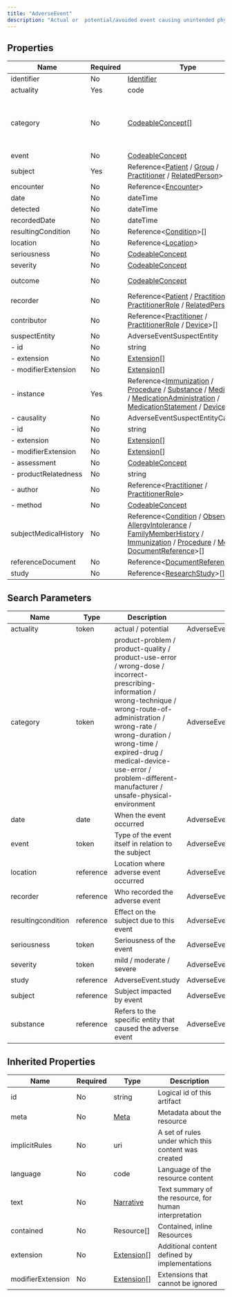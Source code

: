```yaml
---
title: "AdverseEvent"
description: "Actual or  potential/avoided event causing unintended physical injury resulting from or contributed to by medical care, a research study or other healthcare setting factors that requires additional monitoring, treatment, or hospitalization, or that results in death."
---
```


## Properties

| Name                  | Required | Type                                                                                                                                                                                                                                                                                                                                                                                                                                                                                                             | Description                                                                                                                                                                                                                                                                                                  |
| --------------------- | -------- | ---------------------------------------------------------------------------------------------------------------------------------------------------------------------------------------------------------------------------------------------------------------------------------------------------------------------------------------------------------------------------------------------------------------------------------------------------------------------------------------------------------------- | ------------------------------------------------------------------------------------------------------------------------------------------------------------------------------------------------------------------------------------------------------------------------------------------------------------ |
| identifier            | No       | [Identifier](/medical-api/fhir/data-types/identifier)                                                                                                                                                                                                                                                                                                                                                                                                                                                            | Business identifier for the event                                                                                                                                                                                                                                                                            |
| actuality             | Yes      | code                                                                                                                                                                                                                                                                                                                                                                                                                                                                                                             | actual / potential                                                                                                                                                                                                                                                                                           |
| category              | No       | [CodeableConcept](/medical-api/fhir/data-types/codeableconcept)[]                                                                                                                                                                                                                                                                                                                                                                                                                                                | product-problem / product-quality / product-use-error / wrong-dose / incorrect-prescribing-information / wrong-technique / wrong-route-of-administration / wrong-rate / wrong-duration / wrong-time / expired-drug / medical-device-use-error / problem-different-manufacturer / unsafe-physical-environment |
| event                 | No       | [CodeableConcept](/medical-api/fhir/data-types/codeableconcept)                                                                                                                                                                                                                                                                                                                                                                                                                                                  | Type of the event itself in relation to the subject                                                                                                                                                                                                                                                          |
| subject               | Yes      | Reference&lt;[Patient](/medical-api/fhir/resources/patient) / [Group](/medical-api/fhir/resources/group) / [Practitioner](/medical-api/fhir/resources/practitioner) / [RelatedPerson](/medical-api/fhir/resources/relatedperson)&gt;                                                                                                                                                                                                                                                                             | Subject impacted by event                                                                                                                                                                                                                                                                                    |
| encounter             | No       | Reference&lt;[Encounter](/medical-api/fhir/resources/encounter)&gt;                                                                                                                                                                                                                                                                                                                                                                                                                                              | Encounter created as part of                                                                                                                                                                                                                                                                                 |
| date                  | No       | dateTime                                                                                                                                                                                                                                                                                                                                                                                                                                                                                                         | When the event occurred                                                                                                                                                                                                                                                                                      |
| detected              | No       | dateTime                                                                                                                                                                                                                                                                                                                                                                                                                                                                                                         | When the event was detected                                                                                                                                                                                                                                                                                  |
| recordedDate          | No       | dateTime                                                                                                                                                                                                                                                                                                                                                                                                                                                                                                         | When the event was recorded                                                                                                                                                                                                                                                                                  |
| resultingCondition    | No       | Reference&lt;[Condition](/medical-api/fhir/resources/condition)&gt;[]                                                                                                                                                                                                                                                                                                                                                                                                                                            | Effect on the subject due to this event                                                                                                                                                                                                                                                                      |
| location              | No       | Reference&lt;[Location](/medical-api/fhir/resources/location)&gt;                                                                                                                                                                                                                                                                                                                                                                                                                                                | Location where adverse event occurred                                                                                                                                                                                                                                                                        |
| seriousness           | No       | [CodeableConcept](/medical-api/fhir/data-types/codeableconcept)                                                                                                                                                                                                                                                                                                                                                                                                                                                  | Seriousness of the event                                                                                                                                                                                                                                                                                     |
| severity              | No       | [CodeableConcept](/medical-api/fhir/data-types/codeableconcept)                                                                                                                                                                                                                                                                                                                                                                                                                                                  | mild / moderate / severe                                                                                                                                                                                                                                                                                     |
| outcome               | No       | [CodeableConcept](/medical-api/fhir/data-types/codeableconcept)                                                                                                                                                                                                                                                                                                                                                                                                                                                  | resolved / recovering / ongoing / resolvedWithSequelae / fatal / unknown                                                                                                                                                                                                                                     |
| recorder              | No       | Reference&lt;[Patient](/medical-api/fhir/resources/patient) / [Practitioner](/medical-api/fhir/resources/practitioner) / [PractitionerRole](/medical-api/fhir/resources/practitionerrole) / [RelatedPerson](/medical-api/fhir/resources/relatedperson)&gt;                                                                                                                                                                                                                                                       | Who recorded the adverse event                                                                                                                                                                                                                                                                               |
| contributor           | No       | Reference&lt;[Practitioner](/medical-api/fhir/resources/practitioner) / [PractitionerRole](/medical-api/fhir/resources/practitionerrole) / [Device](/medical-api/fhir/resources/device)&gt;[]                                                                                                                                                                                                                                                                                                                    | Who was involved in the adverse event or the potential adverse event                                                                                                                                                                                                                                         |
| suspectEntity         | No       | AdverseEventSuspectEntity                                                                                                                                                                                                                                                                                                                                                                                                                                                                                        | The suspected agent causing the adverse event                                                                                                                                                                                                                                                                |
| - id                  | No       | string                                                                                                                                                                                                                                                                                                                                                                                                                                                                                                           | Unique id for inter-element referencing                                                                                                                                                                                                                                                                      |
| - extension           | No       | [Extension](/medical-api/fhir/data-types/extension)[]                                                                                                                                                                                                                                                                                                                                                                                                                                                            | Additional content defined by implementations                                                                                                                                                                                                                                                                |
| - modifierExtension   | No       | [Extension](/medical-api/fhir/data-types/extension)[]                                                                                                                                                                                                                                                                                                                                                                                                                                                            | Extensions that cannot be ignored even if unrecognized                                                                                                                                                                                                                                                       |
| - instance            | Yes      | Reference&lt;[Immunization](/medical-api/fhir/resources/immunization) / [Procedure](/medical-api/fhir/resources/procedure) / [Substance](/medical-api/fhir/resources/substance) / [Medication](/medical-api/fhir/resources/medication) / [MedicationAdministration](/medical-api/fhir/resources/medicationadministration) / [MedicationStatement](/medical-api/fhir/resources/medicationstatement) / [Device](/medical-api/fhir/resources/device)&gt;                                                            | Refers to the specific entity that caused the adverse event                                                                                                                                                                                                                                                  |
| - causality           | No       | AdverseEventSuspectEntityCausality                                                                                                                                                                                                                                                                                                                                                                                                                                                                               | Information on the possible cause of the event                                                                                                                                                                                                                                                               |
| - id                  | No       | string                                                                                                                                                                                                                                                                                                                                                                                                                                                                                                           | Unique id for inter-element referencing                                                                                                                                                                                                                                                                      |
| - extension           | No       | [Extension](/medical-api/fhir/data-types/extension)[]                                                                                                                                                                                                                                                                                                                                                                                                                                                            | Additional content defined by implementations                                                                                                                                                                                                                                                                |
| - modifierExtension   | No       | [Extension](/medical-api/fhir/data-types/extension)[]                                                                                                                                                                                                                                                                                                                                                                                                                                                            | Extensions that cannot be ignored even if unrecognized                                                                                                                                                                                                                                                       |
| - assessment          | No       | [CodeableConcept](/medical-api/fhir/data-types/codeableconcept)                                                                                                                                                                                                                                                                                                                                                                                                                                                  | Assessment of if the entity caused the event                                                                                                                                                                                                                                                                 |
| - productRelatedness  | No       | string                                                                                                                                                                                                                                                                                                                                                                                                                                                                                                           | AdverseEvent.suspectEntity.causalityProductRelatedness                                                                                                                                                                                                                                                       |
| - author              | No       | Reference&lt;[Practitioner](/medical-api/fhir/resources/practitioner) / [PractitionerRole](/medical-api/fhir/resources/practitionerrole)&gt;                                                                                                                                                                                                                                                                                                                                                                     | AdverseEvent.suspectEntity.causalityAuthor                                                                                                                                                                                                                                                                   |
| - method              | No       | [CodeableConcept](/medical-api/fhir/data-types/codeableconcept)                                                                                                                                                                                                                                                                                                                                                                                                                                                  | ProbabilityScale / Bayesian / Checklist                                                                                                                                                                                                                                                                      |
| subjectMedicalHistory | No       | Reference&lt;[Condition](/medical-api/fhir/resources/condition) / [Observation](/medical-api/fhir/resources/observation) / [AllergyIntolerance](/medical-api/fhir/resources/allergyintolerance) / [FamilyMemberHistory](/medical-api/fhir/resources/familymemberhistory) / [Immunization](/medical-api/fhir/resources/immunization) / [Procedure](/medical-api/fhir/resources/procedure) / [Media](/medical-api/fhir/resources/media) / [DocumentReference](/medical-api/fhir/resources/documentreference)&gt;[] | AdverseEvent.subjectMedicalHistory                                                                                                                                                                                                                                                                           |
| referenceDocument     | No       | Reference&lt;[DocumentReference](/medical-api/fhir/resources/documentreference)&gt;[]                                                                                                                                                                                                                                                                                                                                                                                                                            | AdverseEvent.referenceDocument                                                                                                                                                                                                                                                                               |
| study                 | No       | Reference&lt;[ResearchStudy](/medical-api/fhir/resources/researchstudy)&gt;[]                                                                                                                                                                                                                                                                                                                                                                                                                                    | AdverseEvent.study                                                                                                                                                                                                                                                                                           |

## Search Parameters

| Name               | Type      | Description                                                                                                                                                                                                                                                                                                  | Expression                          |
| ------------------ | --------- | ------------------------------------------------------------------------------------------------------------------------------------------------------------------------------------------------------------------------------------------------------------------------------------------------------------ | ----------------------------------- |
| actuality          | token     | actual / potential                                                                                                                                                                                                                                                                                           | AdverseEvent.actuality              |
| category           | token     | product-problem / product-quality / product-use-error / wrong-dose / incorrect-prescribing-information / wrong-technique / wrong-route-of-administration / wrong-rate / wrong-duration / wrong-time / expired-drug / medical-device-use-error / problem-different-manufacturer / unsafe-physical-environment | AdverseEvent.category               |
| date               | date      | When the event occurred                                                                                                                                                                                                                                                                                      | AdverseEvent.date                   |
| event              | token     | Type of the event itself in relation to the subject                                                                                                                                                                                                                                                          | AdverseEvent.event                  |
| location           | reference | Location where adverse event occurred                                                                                                                                                                                                                                                                        | AdverseEvent.location               |
| recorder           | reference | Who recorded the adverse event                                                                                                                                                                                                                                                                               | AdverseEvent.recorder               |
| resultingcondition | reference | Effect on the subject due to this event                                                                                                                                                                                                                                                                      | AdverseEvent.resultingCondition     |
| seriousness        | token     | Seriousness of the event                                                                                                                                                                                                                                                                                     | AdverseEvent.seriousness            |
| severity           | token     | mild / moderate / severe                                                                                                                                                                                                                                                                                     | AdverseEvent.severity               |
| study              | reference | AdverseEvent.study                                                                                                                                                                                                                                                                                           | AdverseEvent.study                  |
| subject            | reference | Subject impacted by event                                                                                                                                                                                                                                                                                    | AdverseEvent.subject                |
| substance          | reference | Refers to the specific entity that caused the adverse event                                                                                                                                                                                                                                                  | AdverseEvent.suspectEntity.instance |

## Inherited Properties

| Name              | Required | Type                                                  | Description                                            |
| ----------------- | -------- | ----------------------------------------------------- | ------------------------------------------------------ |
| id                | No       | string                                                | Logical id of this artifact                            |
| meta              | No       | [Meta](/medical-api/fhir/data-types/meta)             | Metadata about the resource                            |
| implicitRules     | No       | uri                                                   | A set of rules under which this content was created    |
| language          | No       | code                                                  | Language of the resource content                       |
| text              | No       | [Narrative](/medical-api/fhir/data-types/narrative)   | Text summary of the resource, for human interpretation |
| contained         | No       | Resource[]                                            | Contained, inline Resources                            |
| extension         | No       | [Extension](/medical-api/fhir/data-types/extension)[] | Additional content defined by implementations          |
| modifierExtension | No       | [Extension](/medical-api/fhir/data-types/extension)[] | Extensions that cannot be ignored                      |
